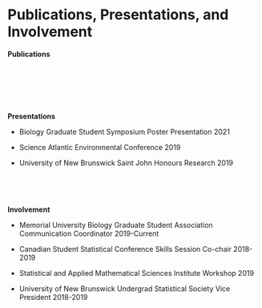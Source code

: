 # Publications, Presentations, and Involvement {.unnumbered}

**Publications**

</br>

</br>

</br>

**Presentations**

-   Biology Graduate Student Symposium Poster Presentation 2021

-   Science Atlantic Environmental Conference 2019

-   University of New Brunswick Saint John Honours Research 2019

</br>

</br>

**Involvement**

-   Memorial University Biology Graduate Student Association Communication Coordinator 2019-Current

-   Canadian Student Statistical Conference Skills Session Co-chair 2018-2019

-   Statistical and Applied Mathematical Sciences Institute Workshop 2019

-   University of New Brunswick Undergrad Statistical Society Vice President 2018-2019

</br>

</br>
